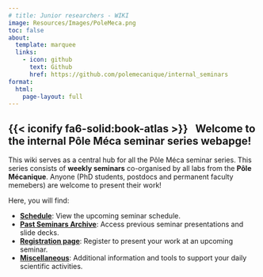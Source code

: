 ```yaml
---
# title: Junior researchers - WIKI
image: Resources/Images/PoleMeca.png
toc: false
about:
  template: marquee
  links:
    - icon: github
      text: Github
      href: https://github.com/polemecanique/internal_seminars
format:
  html:
    page-layout: full
---
```


## {{< iconify fa6-solid:book-atlas >}} &nbsp; Welcome to the internal Pôle Méca seminar series webapge!

This wiki serves as a central hub for all the Pôle Méca seminar series. This series consists of **weekly seminars** co-organised by all labs from the **Pôle Mécanique**. Anyone (PhD students, postdocs and permanent faculty memebers) are welcome to present their work!

Here, you will find:

* [**Schedule**](Schedule.qmd): View the upcoming seminar schedule.
* [**Past Seminars Archive**](PastSeminarsArchive.qmd): Access previous seminar presentations and slide decks.
* [**Registration page**](Registration.qmd): Register to present your work at an upcoming seminar.
* [**Miscellaneous**](AdditionalResources.qmd): Additional information and tools to support your daily scientific activities.

